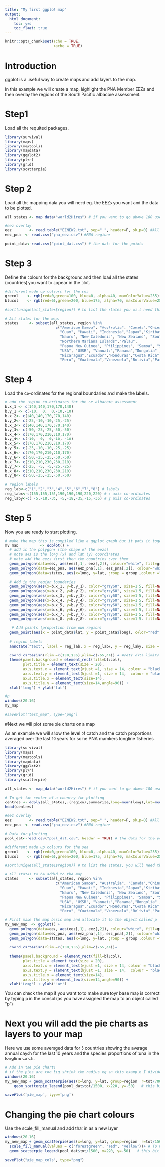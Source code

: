 ```yaml
---
title: "My first ggplot map"
output: 
  html_document:
    toc: yes
    toc_float: true
---
```


```r
knitr::opts_chunk$set(echo = TRUE,
                      cache = TRUE)
```

# Introduction
ggplot is a useful way to create maps and add layers to the map. 

In this example we will create a map, highlight the PNA Member EEZs and then overlay the regions of the South Pacific albacore assessment.

# Step1 

Load all the requited packages.

```r
library(survival)
library(maps)
library(maptools)
library(mapdata)
library(ggplot2)
library(plyr)
library(grid)
library(scatterpie)
```

# Step 2
Load all the mapping data you will need eg. the EEZs you want and the data to be plotted. 

```r
all_states <- map_data("world2Hires") # if you want to go above 180 use world2Hires else worldHires

#eez overlay
eez        <- read.table("EZNEW2.txt", sep=" ", header=F, skip=0) #All regions
eez_pna  <- read.csv("pna_eez.csv") #PNA regions

point_data<-read.csv("point_dat.csv") # the data for the points

```

# Step 3
Define the colours for the background and then load all the states (countries) you want to appear in the plot.

```r

#different made up colours for the sea
grecol    <- rgb(red=0,green=100, blue=0, alpha=40, maxColorValue=255) #green colour
blucol    <- rgb(red=60,green=200, blue=175, alpha=70, maxColorValue=255)

#sort(unique(all_states$region)) # to list the states you will need this if you want to add countries to your map

# All states for the map.
states     <- subset(all_states, region %in% 
                       c("American Samoa", "Australia", "Canada","China","Cook Islands","Fiji", "French Polynesia", 
                         "Guam", "Hawaii", "Indonesia","Japan","Kiribati", "Marshall Islands", "Mexico", "Micronesia",
                         "Nauru", "New Caledonia", "New Zealand", "South Korea","North Korea" , "Niue", 
                         "Northern Mariana Islands","Palau", 
                         "Papua New Guinea", "Philippines", "Samoa", "Solomon Islands","Tokelau", "Tonga", "Tuvalu", 
                         "USA", "USSR", "Vanuatu","Panama","Mongolia" , "Chile","Argentina", "New Caledonia","Belize",
                         "Nicaragua","Ecuador","Honduras","Costa Rica","Colombia", "Uruguay", "Brazil", 
                         "Peru", "Guatemala","Venezuela","Bolivia","Paraguay" ))
```

# Step 4
Load the co-ordinates for the regional boundaries and make the labels. 

```r
# add the region co-ordinates for the SP albacore assessment 
b.x_1 <- c(140,140,170,170,140)
b.y_1 <- c(-10,  0,  0,-10,-10)
b.x_2<- c(140,140,170,170,140)
b.y_2<- c(-25,-10,-10,-25,-25)
b.x_3<- c(140,140,170,170,140)
b.y_3<- c(-50,-25,-25,-50,-50)
b.x_4<- c(170,170,210,210,170)
b.y_4<- c(-10,  0,  0,-10, -10)
b.x_5<- c(170,170,210,210,170)
b.y_5<- c(-25,-10,-10,-25,-25)
b.x_6<- c(170,170,210,210,170)
b.y_6<- c(-50,-25,-25,-50,-50)
b.x_7<- c(210,210,230,230,210)
b.y_7<- c(-25, -5, -5,-25,-25)
b.x_8<- c(210,210,230,230,210)
b.y_8<- c(-50,-25,-25,-50,-50)

# region labels
reg_lab<-c("1","2","3","4","5","6","7","8") # labels
reg_labx<-c(155,155,155,190,190,190,220,220) # x axis co-ordinates
reg_laby<-c( -5,-18,-35, -5,-18,-35,-15,-35) # y axis co-ordinates
```

# Step 5
Now you are ready to start plotting. 
```r

# make the map this is compiled like a ggplot graph but it puts it together as a series of layers
my_map          <- ggplot() +
  # add in the polygons (the shape of the eezs)
  # note aes is the long (x) and lat (y) coordinates 
  # note add the eezs first then the countries over them
  geom_polygon(data=eez, aes(eez[,1], eez[,2]), colour="white", fill=grecol) + # All eezs
  geom_polygon(data=eez_pna, aes(eez_pna[,1], eez_pna[,2]), colour="white", fill="blue") + # PNA eezs
  geom_polygon(data=states, aes(x=long, y=lat, group = group),colour ="white",  fill="grey10" ) + # Add the countries
  
  # Add in the region boundaries
  geom_polygon(aes(x=b.x_1, y=b.y_1), color="grey60", size=1.5, fill=NA) +
  geom_polygon(aes(x=b.x_2, y=b.y_2), color="grey60", size=1.5, fill=NA) +
  geom_polygon(aes(x=b.x_3, y=b.y_3), color="grey60", size=1.5, fill=NA) +
  geom_polygon(aes(x=b.x_4, y=b.y_4), color="grey60", size=1.5, fill=NA) +
  geom_polygon(aes(x=b.x_5, y=b.y_5), color="grey60", size=1.5, fill=NA) +
  geom_polygon(aes(x=b.x_6, y=b.y_6), color="grey60", size=1.5, fill=NA) +
  geom_polygon(aes(x=b.x_7, y=b.y_7), color="grey60", size=1.5, fill=NA) +
  geom_polygon(aes(x=b.x_8, y=b.y_8), color="grey60", size=1.5, fill=NA) +
  
   # Add points (proportion from own region)
  geom_point(aes(x = point_data$lat, y = point_data$long), color="red", size=point_data$val, alpha=0.5)+
  
  # region labels
  annotate("text", label = reg_lab, x = reg_labx, y = reg_laby, size = 6, colour = "blue")+ # add in the text you want
  
  coord_cartesian(xlim =c(130,235),ylim=c(-55,40)) + #sets data limits on x and y
  theme(panel.background = element_rect(fill=blucol), 
        plot.title = element_text(size = 20),
        axis.text.x = element_text(vjust =1, size = 14, colour = "black"),
        axis.text.y = element_text(hjust =1, size = 14,  colour = "black"),
        axis.title.x = element_text(size=14),
        axis.title.y = element_text(size=14,angle=90)) +  
  xlab('long') + ylab('lat') 

#p
windows(20,16) 
my_map

#savePlot("test_map", type="png")

```

#Next we will plot some pie charts on a map 

As an example we will show the level of catch and the catch proportions averaged over the last 10 years for some PNA mambers longline fisheries

```r
library(survival)
library(maps)
library(maptools)
library(mapdata)
library(ggplot2)
library(plyr)
library(grid)
library(scatterpie)

all_states <- map_data("world2Hires") # if you want to go above 180 use world2Hires else worldHires

# To get the center of a country for plotting 
centres <- ddply(all_states,.(region),summarize,long=mean(long),lat=mean(lat))
head(centres)

#eez overlay
eez        <- read.table("EZNEW2.txt", sep=" ", header=F, skip=0) #All regions
eez_pna  <- read.csv("pna_eez.csv") #PNA regions

# Data for plotting 
pool_dat<-read.csv("pool_dat.csv", header = TRUE) # the data for the points

#different made up colours for the sea
grecol    <- rgb(red=0,green=100, blue=0, alpha=40, maxColorValue=255)    # green colour
blucol    <- rgb(red=60,green=200, blue=175, alpha=70, maxColorValue=255)

#sort(unique(all_states$region)) # to list the states, you will need this if you want to add countries to your map

# All states to be added to the map
states     <- subset(all_states, region %in% 
                       c("American Samoa", "Australia", "Canada","China","Cook Islands","Fiji", "French Polynesia", 
                         "Guam", "Hawaii", "Indonesia","Japan","Kiribati", "Marshall Islands", "Mexico", "Micronesia",
                         "Nauru", "New Caledonia", "New Zealand", "South Korea","North Korea" , "Niue", "Northern Mariana Islands","Palau", 
                         "Papua New Guinea", "Philippines", "Samoa", "Solomon Islands","Tokelau", "Tonga", "Tuvalu", 
                         "USA", "USSR", "Vanuatu","Panama","Mongolia" , "Chile","Argentina", "New Caledonia","Belize",
                         "Nicaragua","Ecuador","Honduras","Costa Rica","Colombia", "Uruguay", "Brazil", 
                         "Peru", "Guatemala","Venezuela","Bolivia","Paraguay" ))

# First make the map basic map and allocate it to the object called p
my_new_map  <- ggplot() +
  geom_polygon(data=eez, aes(eez[,1], eez[,2]), colour="white", fill=grecol) + # All eezs
  geom_polygon(data=eez_pna, aes(eez_pna[,1], eez_pna[,2]), colour="white", fill="blue") + # PNA eezs
  geom_polygon(data=states, aes(x=long, y=lat, group = group),colour ="white",  fill="grey10" ) + # Add the countries
  
  coord_cartesian(xlim =c(130,235),ylim=c(-55,40))+
  
  theme(panel.background = element_rect(fill=blucol), 
        plot.title = element_text(size = 20),
        axis.text.x = element_text(vjust =1, size = 14, colour = "black"),
        axis.text.y = element_text(hjust =1, size = 14,  colour = "black"),
        axis.title.x = element_text(size=14),
        axis.title.y = element_text(size=14,angle=90)) +  
  xlab('Long') + ylab('Lat')

```

You can check the map if you want to to make sure toyr base map is correct by typing p in the consol (as you have assigned the map to an object called "p")

# Next you will add the pie charts as layers to your map
Here we use some averaged data for 5 countries showing the average annual caych for the last 10 years and the species proportions of tuna in the longline catch. 
```r
# Add in the pie charts 
# if the pies are too big shrink the radius eg in this example I divide by 1500
windows(20,16) 
my_new_map + geom_scatterpie(aes(x=long, y=lat, group=region, r=tot/700), data=pool_dat, cols=c("alb","bet","yft"),  color="black", alpha=.8) + # This adds on the pie chart  cols is the columns used in the pie chart.
    geom_scatterpie_legend(pool_dat$tot/1500, x=220, y=-50)   # this bit adds in the legend and places it at the x and y cordinates

savePlot("pie_map", type="png")

```

# Changing the pie chart colours
Use the scale_fill_manual and add that in as a new layer
```r
windows(20,16) 
my_new_map + geom_scatterpie(aes(x=long, y=lat, group=region, r=tot/1500), data=pool_dat, cols=c("alb","bet","yft"),  color="black", alpha=.8) + 
  scale_fill_manual(values = c("forestgreen", "red", "yellow"))+ # To manually change the colours of the piechart
  geom_scatterpie_legend(pool_dat$tot/1500, x=220, y=-50)   # this bit adds in the legend and places it at the x and y cordinates

savePlot("pie_map_cols", type="png")
```


